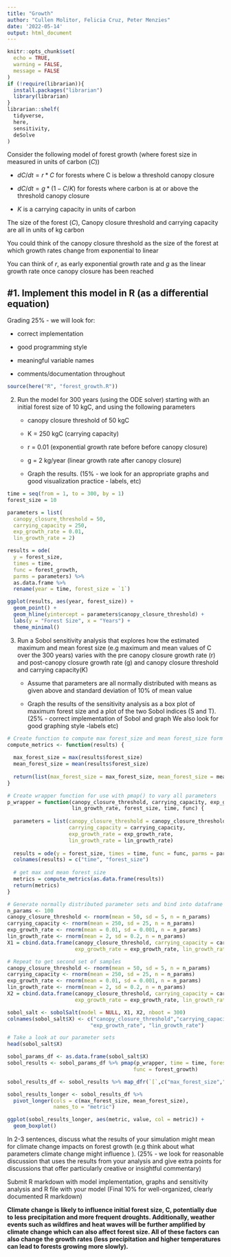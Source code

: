 ```yaml
---
title: "Growth"
author: "Cullen Molitor, Felicia Cruz, Peter Menzies"
date: '2022-05-14'
output: html_document
---
```


```r
knitr::opts_chunk$set(
  echo = TRUE,
  warning = FALSE,
  message = FALSE
)
if (!require(librarian)){
  install.packages("librarian")
  library(librarian)
}
librarian::shelf(
  tidyverse,
  here, 
  sensitivity,
  deSolve
)
```

Consider the following model of forest growth (where forest size in measured in units of carbon ($C$))

- $dC/dt = r*C$ for forests where C is below a threshold canopy closure

- $dC/dt = g*(1- C/K)$ for forests where carbon is at or above the threshold canopy closure

- $K$ is a carrying capacity in units of carbon

The size of the forest ($C$), Canopy closure threshold and carrying capacity are all in units of kg carbon

You could think of the canopy closure threshold as the size of the forest at which growth rates change from exponential to linear

You can think of $r$, as early exponential growth rate and $g$ as the linear growth rate once canopy closure has been reached

## #1. Implement this model in R (as a differential equation) 

Grading 25% - we will look for:

- correct implementation 

- good programming style

- meaningful variable names

- comments/documentation throughout

```r
source(here("R", "forest_growth.R"))
```

2. Run the model for 300 years (using the ODE solver) starting with an initial forest size of 10 kgC, and using the following parameters

   * canopy closure threshold of 50 kgC

   * K = 250 kgC (carrying capacity)

   * r = 0.01 (exponential growth rate before before canopy closure)

   * g = 2 kg/year (linear growth rate after canopy closure)

   * Graph the results. (15% - we look for an appropriate graphs and good visualization practice - labels, etc)

```r
time = seq(from = 1, to = 300, by = 1) 
forest_size = 10

parameters = list(
  canopy_closure_threshold = 50,
  carrying_capacity = 250,
  exp_growth_rate = 0.01,
  lin_growth_rate = 2)

results = ode(
  y = forest_size, 
  times = time, 
  func = forest_growth, 
  parms = parameters) %>% 
  as.data.frame %>% 
  rename(year = time, forest_size = `1`)
```

```r
ggplot(results, aes(year, forest_size)) + 
  geom_point() + 
  geom_hline(yintercept = parameters$canopy_closure_threshold) +
  labs(y = "Forest Size", x = "Years") + 
  theme_minimal()
```


3. Run a Sobol sensitivity analysis that explores how the estimated maximum and mean forest size (e.g maximum and mean values of C over the 300 years) varies with the pre canopy closure growth rate (r) and post-canopy closure growth rate (g) and canopy closure threshold and carrying capacity(K)

   * Assume that parameters are all normally distributed with means as given above and standard deviation of 10% of mean value

   * Graph the results of the sensitivity analysis as a box plot of maximum forest size and a plot of the two Sobol indices (S and T). (25% - correct implementation of Sobol and graph We also look for good graphing style -labels etc)
   
```r
# Create function to compute max forest_size and mean forest_size form ode results
compute_metrics <- function(results) {
  
  max_forest_size = max(results$forest_size)
  mean_forest_size = mean(results$forest_size)
  
  return(list(max_forest_size = max_forest_size, mean_forest_size = mean_forest_size))
}
```

```r
# Create wrapper function for use with pmap() to vary all parameters 
p_wrapper = function(canopy_closure_threshold, carrying_capacity, exp_growth_rate, 
                     lin_growth_rate, forest_size, time, func) {
  
  parameters = list(canopy_closure_threshold = canopy_closure_threshold,
                    carrying_capacity = carrying_capacity,
                    exp_growth_rate = exp_growth_rate,
                    lin_growth_rate = lin_growth_rate)
  
  results = ode(y = forest_size, times = time, func = func, parms = parameters, method = "daspk") 
  colnames(results) = c("time", "forest_size")
  
  # get max and mean forest_size
  metrics = compute_metrics(as.data.frame(results))
  return(metrics)
}
```

```r
# Generate normally distributed parameter sets and bind into dataframe
n_params <- 100
canopy_closure_threshold <- rnorm(mean = 50, sd = 5, n = n_params)
carrying_capacity <- rnorm(mean = 250, sd = 25, n = n_params)
exp_growth_rate <- rnorm(mean = 0.01, sd = 0.001, n = n_params)
lin_growth_rate <- rnorm(mean = 2, sd = 0.2, n = n_params)
X1 = cbind.data.frame(canopy_closure_threshold, carrying_capacity = carrying_capacity,
                      exp_growth_rate = exp_growth_rate, lin_growth_rate = lin_growth_rate)

# Repeat to get second set of samples
canopy_closure_threshold <- rnorm(mean = 50, sd = 5, n = n_params)
carrying_capacity <- rnorm(mean = 250, sd = 25, n = n_params)
exp_growth_rate <- rnorm(mean = 0.01, sd = 0.001, n = n_params)
lin_growth_rate <- rnorm(mean = 2, sd = 0.2, n = n_params)
X2 = cbind.data.frame(canopy_closure_threshold, carrying_capacity = carrying_capacity,
                      exp_growth_rate = exp_growth_rate, lin_growth_rate = lin_growth_rate)

sobol_salt <- sobolSalt(model = NULL, X1, X2, nboot = 300)
colnames(sobol_salt$X) <- c("canopy_closure_threshold","carrying_capacity",
                           "exp_growth_rate", "lin_growth_rate")

# Take a look at our parameter sets
head(sobol_salt$X)
```

```r
sobol_params_df <- as.data.frame(sobol_salt$X)
sobol_results <- sobol_params_df %>% pmap(p_wrapper, time = time, forest_size = forest_size,
                                         func = forest_growth)

sobol_results_df <- sobol_results %>% map_dfr(`[`,c("max_forest_size","mean_forest_size"))

sobol_results_longer <- sobol_results_df %>%
  pivot_longer(cols = c(max_forest_size, mean_forest_size),
               names_to = "metric")

ggplot(sobol_results_longer, aes(metric, value, col = metric)) + 
  geom_boxplot()
```



In 2-3 sentences, discuss what the results of your simulation might mean for climate change impacts on forest growth (e.g think about what parameters climate change might influence ). (25% - we look for reasonable discussion that uses the results from your analysis and give extra points for discussions that offer particularly creative or insightful commentary)

Submit R markdown with model implementation, graphs and sensitivity analysis and R file with your model (Final 10% for well-organized, clearly documented R markdown)

**Climate change is likely to influence initial forest size, C, potentially due to less precipitation and more frequent droughts. Additionally, weather events such as wildfires and heat waves will be further amplified by climate change which can also affect forest size. All of these factors can also change the growth rates (less precipitation and higher temperatures can lead to forests growing more slowly).**

